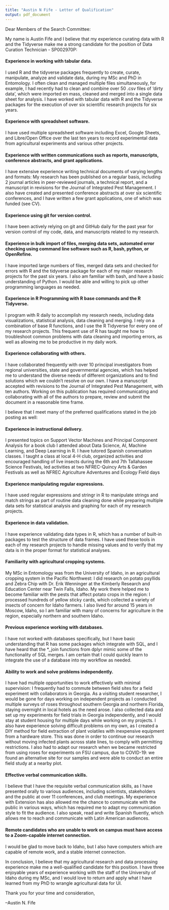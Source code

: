 ```yaml
---
title: "Austin N Fife - Letter of Qualification"
output: pdf_document
---
```


Dear Members of the Search Committee:

My name is Austin Fife and I believe that my experience curating data with R and the Tidyverse make me a strong candidate for the position of Data Curation Technician - SP002970P:

#### Experience in working with tabular data.
I used R and the tidyverse packages frequently to create, curate, manipulate, analyze and validate data, during my MSc and PhD in Entomology. I often clean and managed multiple files simultaneously, for example, I had recently had to clean and combine over 50 .csv files of 'dirty data', which were imported en mass, cleaned and merged into a single data sheet for analysis. I have worked with tabular data with R and the Tidyverse packages for the execution of over six scientific research projects for six years.

#### Experience with spreadsheet software.
I have used multiple spreadsheet software including Excel, Google Sheets, and Libre/Open Office over the last ten years to record experimental data from agricultural experiments and various other projects.

#### Experience with written communications such as reports, manuscripts, conference abstracts, and grant applications.
I have extensive experience writing technical documents of varying lengths and formats: My research has been published on a regular basis, including 2 journal articles in peer-reviewed journals, a technical report, and  a manuscript in revisions for the Journal of Integrated Pest Management. I also have created and presented conference abstracts at over six scientific conferences, and I have written a few grant applications, one of which was funded (see CV).

#### Experience using git for version control.
I have been actively relying on git and GitHub daily for the past year for version control of my code, data, and manuscripts related to my research.

#### Experience in bulk import of files, merging data sets, automated error checking using command line software such as R, bash, python, or OpenRefine.
I have imported large numbers of files, merged data sets and checked for errors with R and the tidyverse package for each of my major research projects for the past six years. I also am familiar with bash, and have a basic understanding of Python. I would be able and willing to pick up other programming languages as needed.

#### Experience in R Programming with R base commands and the R Tidyverse.
I program with R daily to accomplish my research needs, including data visualizations, statistical analysis, data cleaning and merging. I rely on a combination of base R functions, and I use the R Tidyverse for every one of my research projects. This frequent use of R has taught me how to troubleshoot common problems with data cleaning and importing errors, as well as allowing me to be productive in my daily work.

#### Experience collaborating with others.
I have collaborated frequently with over 10 principal investigators from regional universities, state and governmental agencies, which has helped me to understand the diverse needs of different organizations and to find solutions which we couldn't resolve on our own. I have a manuscript accepted with revisions to the Journal of Integrated Pest Management, with ten authors. Working on this publication has required communicating and collaborating with all of the authors to prepare, review and submit the document in a reasonable time frame.

I believe that I meet many of the preferred qualifications stated in the job posting as well:

#### Experience in instructional delivery.
I presented topics on Support Vector Machines and Principal Component Analysis for a book club I attended about Data Science, AI, Machine Learning, and Deep Learning in R. I have tutored Spanish conversation classes. I taught a class at local 4-H club, organized activities and encouraged handling of live insects during the 6th and 7th Tallahassee Science Festivals, led activities at two NFREC-Quincy Arts \& Garden Festivals as well as NFREC Agriculture Adventures and Ecology Field days

#### Experience manipulating regular expressions.
I have used regular expressions and stringr in R to manipulate strings and match strings as part of routine data cleaning done while preparing multiple data sets for statistical analysis and graphing for each of my research projects.

#### Experience in data validation.
I have experience validating data types in R, which has a number of built-in packages to test the structure of data frames. I have used these tools in each of my research projects to handle missing values and to verify that my data is in the proper format for statistical analyses.

#### Familiarity with agricultural cropping systems.
My MSc in Entomology was from the University of Idaho, in an agricultural cropping system in the Pacific Northwest: I did research on potato psyllids and Zebra Chip with Dr. Erik Wenninger at the Kimberly Research and Education Center near Twin Falls, Idaho. My work there helped me to become familiar with the pests that affect potato crops in the region: I processed hundreds of yellow sticky cards, which collected a variety of insects of concern for Idaho farmers. I also lived for around 15 years in Moscow, Idaho, so I am familiar with many of concerns for agriculture in the region, especially northern and southern Idaho.


#### Previous experience working with databases.
I have not worked with databases specifically, but I have basic understanding that R has some packages which integrate with SQL, and I have heard that the *_join functions from dplyr mimic some of the functionality of SQL merges. I am certain that I could quickly learn to integrate the use of a database into my workflow as needed.

#### Ability to work and solve problems independently.
I have had multiple opportunities to work effectively with minimal supervision: I frequently had to commute between field sites for a field experiment with collaborators in Georgia. As a visiting student researcher, I would be gone for days working on
independent projects as I conducted multiple surveys of roses throughout southern Georgia and northern Florida, staying overnight in local hotels as the need arose. I also collected data and set up my experiments for field trials in Georgia independently, and I would stay at student housing for multiple days while working on my projects. I also have experience solving difficult problems on my own, as I created a DIY method for field extraction of plant volatiles with inexpensive equipment from a hardware store. This was done in order to continue our research without moving infected plants across state lines, to comply with permitting restrictions. I also had to adapt our research when we became restricted from using roses for experiments on FSU campus, due to COVID-19: we found an alternative site for our samples and were able to conduct an entire field study at a nearby plot.

#### Effective verbal communication skills.
I believe that I have the requisite verbal communication skills, as I have presented orally to various audiences, including scientists, stakeholders and the public at over 11 conferences, and club meetings. My experience with Extension has also allowed me the chance to communicate with the public in various ways, which has required me to adapt my communication style to fit the audience. I also speak, read and write Spanish fluently, which allows me to reach and communicate with Latin American audiences.

#### Remote candidates who are unable to work on campus must have access to a Zoom-capable internet connection.
I would be glad to move back to Idaho, but I also have computers which are capable of remote work, and a stable internet connection.

In conclusion, I believe that my agricultural research and data processing experience make me a well-qualified candidate for this position. I have three enjoyable years of experience working with the staff of the University of Idaho during my MSc, and I would love to return and apply what I have learned from my PhD to wrangle agricultural data for UI.

Thank you for your time and consideration,

--Austin N. Fife
